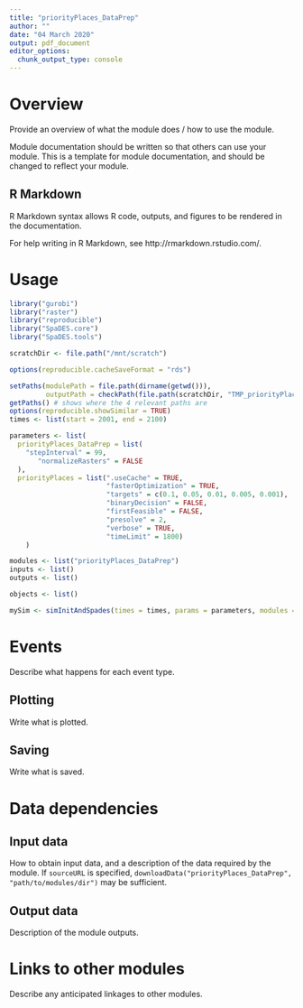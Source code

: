```yaml
---
title: "priorityPlaces_DataPrep"
author: ""
date: "04 March 2020"
output: pdf_document
editor_options: 
  chunk_output_type: console
---
```


# Overview

Provide an overview of what the module does / how to use the module.

Module documentation should be written so that others can use your module.
This is a template for module documentation, and should be changed to reflect your module.

## R Markdown

R Markdown syntax allows R code, outputs, and figures to be rendered in the documentation.

For help writing in R Markdown, see http://rmarkdown.rstudio.com/.

# Usage

```r
library("gurobi")
library("raster")
library("reproducible")
library("SpaDES.core")
library("SpaDES.tools")

scratchDir <- file.path("/mnt/scratch")

options(reproducible.cacheSaveFormat = "rds")

setPaths(modulePath = file.path(dirname(getwd())),
         outputPath = checkPath(file.path(scratchDir, "TMP_priorityPlacesTest"), create = TRUE))
getPaths() # shows where the 4 relevant paths are
options(reproducible.showSimilar = TRUE)
times <- list(start = 2001, end = 2100)

parameters <- list(
  priorityPlaces_DataPrep = list(
    "stepInterval" = 99,
       "normalizeRasters" = FALSE
  ),
  priorityPlaces = list(".useCache" = TRUE,
                        "fasterOptimization" = TRUE,
                        "targets" = c(0.1, 0.05, 0.01, 0.005, 0.001),
                        "binaryDecision" = FALSE,
                        "firstFeasible" = FALSE,
                        "presolve" = 2,
                        "verbose" = TRUE,
                        "timeLimit" = 1800)
    )

modules <- list("priorityPlaces_DataPrep")
inputs <- list()
outputs <- list()

objects <- list()

mySim <- simInitAndSpades(times = times, params = parameters, modules = modules, objects = objects)
```

# Events

Describe what happens for each event type.

## Plotting

Write what is plotted.

## Saving

Write what is saved.

# Data dependencies

## Input data

How to obtain input data, and a description of the data required by the module.
If `sourceURL` is specified, `downloadData("priorityPlaces_DataPrep", "path/to/modules/dir")` may be sufficient.

## Output data

Description of the module outputs.

# Links to other modules

Describe any anticipated linkages to other modules.
